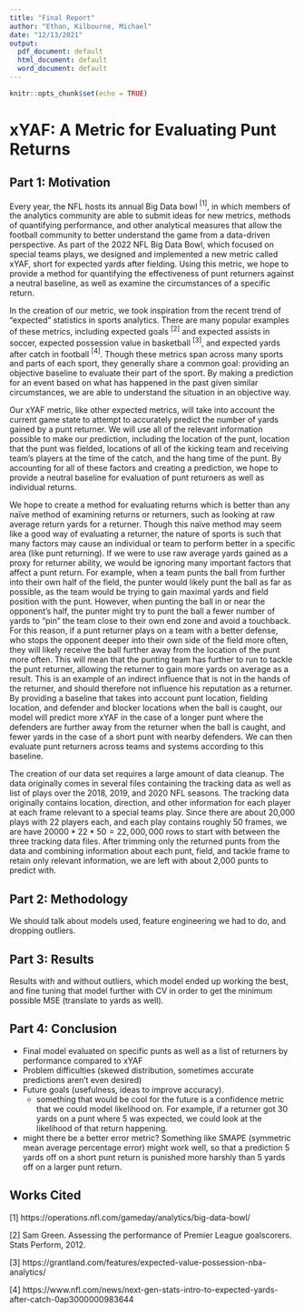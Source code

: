 ```yaml
---
title: "Final Report"
author: "Ethan, Kilbourne, Michael"
date: "12/13/2021"
output:
  pdf_document: default
  html_document: default
  word_document: default
---
```


```r
knitr::opts_chunk$set(echo = TRUE)
```

# xYAF: A Metric for Evaluating Punt Returns

## Part 1: Motivation

Every year, the NFL hosts its annual Big Data bowl $^{[1]}$, in which members of the analytics community are able to submit ideas for new metrics, methods of quantifying performance, and other analytical measures that allow the football community to better understand the game from a data-driven perspective. As part of the 2022 NFL Big Data Bowl, which focused on special teams plays, we designed and implemented a new metric called xYAF, short for expected yards after fielding. Using this metric, we hope to provide a method for quantifying the effectiveness of punt returners against a neutral baseline, as well as examine the circumstances of a specific return.

In the creation of our metric, we took inspiration from the recent trend of "expected" statistics in sports analytics. There are many popular examples of these metrics, including expected goals $^{[2]}$ and expected assists in soccer, expected possession value in basketball $^{[3]}$, and expected yards after catch in football $^{[4]}$. Though these metrics span across many sports and parts of each sport, they generally share a common goal: providing an objective baseline to evaluate their part of the sport. By making a prediction for an event based on what has happened in the past given similar circumstances, we are able to understand the situation in an objective way.

Our xYAF metric, like other expected metrics, will take into account the current game state to attempt to accurately predict the number of yards gained by a punt returner. We will use all of the relevant information possible to make our prediction, including the location of the punt, location that the punt was fielded, locations of all of the kicking team and receiving team's players at the time of the catch, and the hang time of the punt. By accounting for all of these factors and creating a prediction, we hope to provide a neutral baseline for evaluation of punt returners as well as individual returns. 

We hope to create a method for evaluating returns which is better than any naïve method of examining returns or returners, such as looking at raw average return yards for a returner. Though this naïve method may seem like a good way of evaluating a returner, the nature of sports is such that many factors may cause an individual or team to perform better in a specific area (like punt returning). If we were to use raw average yards gained as a proxy for returner ability, we would be ignoring many important factors that affect a punt return. For example, when a team punts the ball from further into their own half of the field, the punter would likely punt the ball as far as possible, as the team would be trying to gain maximal yards and field position with the punt. However, when punting the ball in or near the opponent's half, the punter might try to punt the ball a fewer number of yards to "pin" the team close to their own end zone and avoid a touchback. For this reason, if a punt returner plays on a team with a better defense, who stops the opponent deeper into their own side of the field more often, they will likely receive the ball further away from the location of the punt more often. This will mean that the punting team has further to run to tackle the punt returner, allowing the returner to gain more yards on average as a result. This is an example of an indirect influence that is not in the hands of the returner, and should therefore not influence his reputation as a returner. By providing a baseline that takes into account punt location, fielding location, and defender and blocker locations when the ball is caught, our model will predict more xYAF in the case of a longer punt where the defenders are further away from the returner when the ball is caught, and fewer yards in the case of a short punt with nearby defenders. We can then evaluate punt returners across teams and systems according to this baseline.

The creation of our data set requires a large amount of data cleanup. The data originally comes in several files containing the tracking data as well as list of plays over the 2018, 2019, and 2020 NFL seasons. The tracking data originally contains location, direction, and other information for each player at each frame relevant to a special teams play. Since there are about 20,000 plays with 22 players each, and each play contains roughly 50 frames, we are have $20000 * 22 * 50 = 22,000,000$ rows to start with between the three tracking data files. After trimming only the returned punts from the data and combining information about each punt, field, and tackle frame to retain only relevant information, we are left with about 2,000 punts to predict with. 


## Part 2: Methodology

We should talk about models used, feature engineering we had to do, and dropping outliers.

## Part 3: Results

Results with and without outliers, which model ended up working the best, and fine tuning that model further with CV in order to get the minimum possible MSE (translate to yards as well).

## Part 4: Conclusion

- Final model evaluated on specific punts as well as a list of returners by performance compared to xYAF
- Problem difficulties (skewed distribution, sometimes accurate predictions aren't even desired)
- Future goals (usefulness, ideas to improve accuracy).
  - something that would be cool for the future is a confidence metric that we could model likelihood on. For example, if a returner got 30 yards on a punt where 5 was expected, we could look at the likelihood of that return happening.
- might there be a better error metric? Something like SMAPE (symmetric mean average percentage error) might work well, so that a prediction 5 yards off on a short punt return is punished more harshly than 5 yards off on a larger punt return.

## Works Cited

[1] https://operations.nfl.com/gameday/analytics/big-data-bowl/

[2] Sam Green. Assessing the performance of Premier League goalscorers. Stats Perform, 2012.

[3] https://grantland.com/features/expected-value-possession-nba-analytics/

[4] https://www.nfl.com/news/next-gen-stats-intro-to-expected-yards-after-catch-0ap3000000983644


